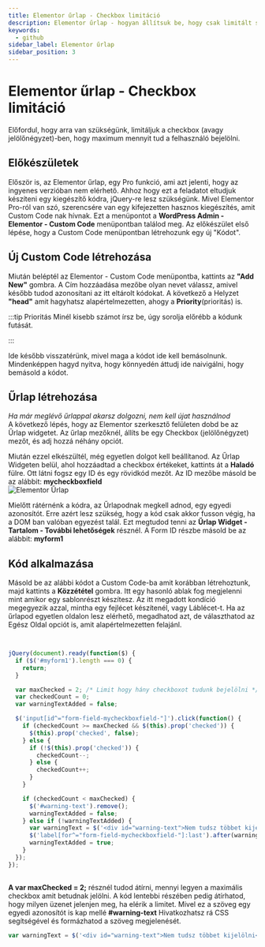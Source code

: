 ```yaml
---
title: Elementor űrlap - Checkbox limitáció
description: Elementor űrlap - hogyan állítsuk be, hogy csak limitált számban tudjanak a látogatók bejelölni Checkboxokat
keywords:
  - github
sidebar_label: Elementor űrlap 
sidebar_position: 3
---
```



# Elementor űrlap - Checkbox limitáció

Előfordul, hogy arra van szükségünk, limitáljuk a checkbox (avagy jelölőnégyzet)-ben, hogy maximum mennyit tud a felhasználó bejelölni.

## Előkészületek
Először is, az Elementor űrlap, egy Pro funkció, ami azt jelenti, hogy az ingyenes verzióban nem elérhető. Ahhoz hogy ezt a feladatot eltudjuk készíteni
egy kiegészítő kódra, jQuery-re lesz szükségünk. Mivel Elementor Pro-ról van szó, szerencsére van egy kifejezetten hasznos kiegészítés, amit 
Custom Code nak hívnak. Ezt a menüpontot a **WordPress Admin - Elementor - Custom Code** menüpontban találod meg. Az előkészület első lépése, hogy a Custom Code  menüpontban
létrehozunk egy új "Kódot".

## Új Custom Code létrehozása

Miután beléptél az Elementor - Custom Code menüpontba, kattints az **"Add New"** gombra. A Cím hozzáadása mezőbe olyan nevet válassz, amivel később
tudod azonosítani az itt eltárolt kódokat. A következő a Helyzet **"head"** amit hagyhatsz alapértelmezetten, ahogy a **Priority**(prioritás) is. 


:::tip Prioritás
Minél kisebb számot írsz be, úgy sorolja előrébb a kódunk futását.  

:::

Ide később visszatérünk, mivel maga a kódot ide kell bemásolnunk. Mindenképpen hagyd nyitva, hogy könnyedén áttudj ide naivigálni, hogy bemásold a kódot.

## Űrlap létrehozása
*Ha már meglévő űrlappal akarsz dolgozni, nem kell újat használnod*  
A következő lépés, hogy az Elementor szerkesztő felületen dobd be az Űrlap widgetet. Az űrlap mezőknél, állíts be egy Checkbox (jelölőnégyzet)
mezőt, és adj hozzá néhány opciót. 

Miután ezzel elkészültél, még egyetlen dolgot kell beállítanod. Az Űrlap Widgeten belül, ahol hozzáadtad a checkbox értékeket, kattints át a **Haladó**
fülre. Ott látni fogsz egy ID és egy rövidkód mezőt. Az ID mezőbe másold be az alábbit: **mycheckboxfield**  
<BrowserWindow url="https://peldaweboldal.hu">
  <img src="/img/urlapkep1.png" alt="Elementor Űrlap"></img>
</BrowserWindow>

Mielőtt rátérnénk a kódra, az Űrlapodnak megkell adnod, egy egyedi azonosítót. Erre azért lesz szükség, hogy a kód csak akkor fusson végig, 
ha a DOM ban valóban egyezést talál. Ezt megtudod tenni az **Űrlap Widget - Tartalom - További lehetőségek** résznél. A Form ID részbe másold be az alábbit:
**myform1**

## Kód alkalmazása
Másold be az alábbi kódot a Custom Code-ba amit korábban létrehoztunk, majd kattints a **Közzététel** gombra. Itt egy hasonló ablak fog megjelenni
mint amikor egy sablonrészt készítesz. Az itt megadott kondíció megegyezik azzal, mintha egy fejlécet készítenél, vagy Láblécet-t. Ha az űrlapod egyetlen
oldalon lesz elérhető, megadhatod azt, de választhatod az Egész Oldal opciót is, amit alapértelmezetten felajánl.

```js {2,4-5,8}

    
jQuery(document).ready(function($) {
  if ($('#myform1').length === 0) {
    return;
  }

  var maxChecked = 2; /* Limit hogy hány checkboxot tudunk bejelölni */
  var checkedCount = 0;
  var warningTextAdded = false;

  $('input[id^="form-field-mycheckboxfield-"]').click(function() {
    if (checkedCount >= maxChecked && $(this).prop('checked')) {
      $(this).prop('checked', false);
    } else {
      if (!$(this).prop('checked')) {
        checkedCount--;
      } else {
        checkedCount++;
      }
    }

    if (checkedCount < maxChecked) {
      $('#warning-text').remove();
      warningTextAdded = false;
    } else if (!warningTextAdded) {
      var warningText = $('<div id="warning-text">Nem tudsz többet kijelölni</div>');
      $('label[for^="form-field-mycheckboxfield-"]:last').after(warningText); /* itt tudod módosítani milyen figyelmztető szöveg jelenjen meg */
      warningTextAdded = true;
    }
  });
});
    

```

**A var maxChecked = 2;** résznél tudod átírni, mennyi legyen a maximális checkbox amit betudnak jelölni. A kód lentebbi részében pedig átírhatod, hogy milyen
üzenet jelenjen meg, ha elérik a limitet. Mivel ez a szöveg egy egyedi azonosítót is kap mellé **#warning-text**  Hivatkozhatsz rá CSS segítségével 
és formázhatod a szöveg megjelenését.

```js
var warningText = $('<div id="warning-text">Nem tudsz többet kijelölni</div>'); 
```


